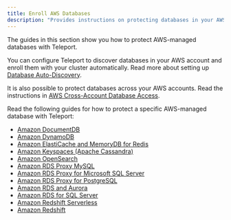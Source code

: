 ```yaml
---
title: Enroll AWS Databases
description: "Provides instructions on protecting databases in your AWS-managed infrastructure with Teleport."
---
```


The guides in this section show you how to protect AWS-managed databases with
Teleport.

You can configure Teleport to discover databases in your AWS account and enroll
them with your cluster automatically. Read more about setting up
[Database Auto-Discovery](../auto-discovery/databases.mdx).

It is also possible to protect databases across your AWS accounts. Read the
instructions in [AWS Cross-Account Database
Access](./enroll-aws-databases/aws-cross-account.mdx).

Read the following guides for how to protect a specific AWS-managed database
with Teleport:

- [Amazon DocumentDB](./enroll-aws-databases/aws-docdb.mdx)
- [Amazon DynamoDB](./enroll-aws-databases/aws-dynamodb.mdx)
- [Amazon ElastiCache and MemoryDB for Redis](./enroll-aws-databases/redis-aws.mdx)
- [Amazon Keyspaces (Apache Cassandra)](./enroll-aws-databases/aws-cassandra-keyspaces.mdx)
- [Amazon OpenSearch](./enroll-aws-databases/aws-opensearch.mdx)
- [Amazon RDS Proxy MySQL](./enroll-aws-databases/rds-proxy-mysql.mdx)
- [Amazon RDS Proxy for Microsoft SQL Server](./enroll-aws-databases/rds-proxy-sqlserver.mdx)
- [Amazon RDS Proxy for PostgreSQL](./enroll-aws-databases/rds-proxy-postgres.mdx)
- [Amazon RDS and Aurora](./enroll-aws-databases/rds.mdx)
- [Amazon RDS for SQL Server](./enroll-aws-databases/sql-server-ad.mdx)
- [Amazon Redshift Serverless](./enroll-aws-databases/redshift-serverless.mdx)
- [Amazon Redshift](./enroll-aws-databases/postgres-redshift.mdx)

